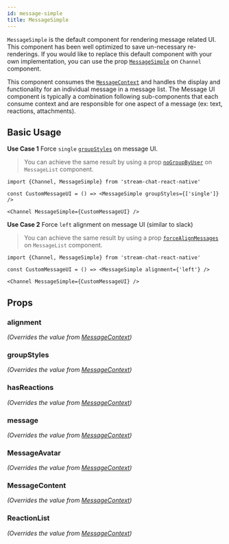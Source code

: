 ```yaml
---
id: message-simple
title: MessageSimple
---
```



`MessageSimple` is the default component for rendering message related UI. This component has been well optimized to save un-necessary re-renderings.
If you would like to replace this default component with your own implementation, you can use the prop [`MessageSimple`](../../core-components/channel#messagesimple) on `Channel` component.

This component consumes the [`MessageContext`]('../contexts/message') and handles the display and functionality for an individual message in a message list. The Message UI component is typically a combination following sub-components that each consume context and are responsible for one aspect of a message (ex: text, reactions, attachments).

## Basic Usage

**Use Case 1** Force `single` [`groupStyles`](../../contexts/message-context#groupstyles) on message UI.

> You can achieve the same result by using a prop [`noGroupByUser`](./ui-components/message-list#nogroupbyuser) on `MessageList` component.

```tsx
import {Channel, MessageSimple} from 'stream-chat-react-native'

const CustomMessageUI = () => <MessageSimple groupStyles={['single']} />

<Channel MessageSimple={CustomMessageUI} />
```

**Use Case 2** Force `left` alignment on message UI (similar to slack)

> You can achieve the same result by using a prop [`forceAlignMessages`](./ui-components/channel#forcealignmessages) on `MessageList` component.

```tsx
import {Channel, MessageSimple} from 'stream-chat-react-native'

const CustomMessageUI = () => <MessageSimple alignment={'left'} />

<Channel MessageSimple={CustomMessageUI} />
```

## Props

### alignment

_(Overrides the value from [MessageContext](../../contexts/message-context))_

<Alignment />

### groupStyles

_(Overrides the value from [MessageContext](../../contexts/message-context))_

<GroupStyles />

### hasReactions

_(Overrides the value from [MessageContext](../../contexts/message-context))_

<HasReactions />

### message

_(Overrides the value from [MessageContext](../../contexts/message-context))_

<MessageProp />

### MessageAvatar

_(Overrides the value from [MessageContext](../../contexts/message-context))_

<MessageAvatar />

### MessageContent

_(Overrides the value from [MessageContext](../../contexts/message-context))_

<MessageContent />

### ReactionList

_(Overrides the value from [MessageContext](../../contexts/message-context))_

<ReactionList />